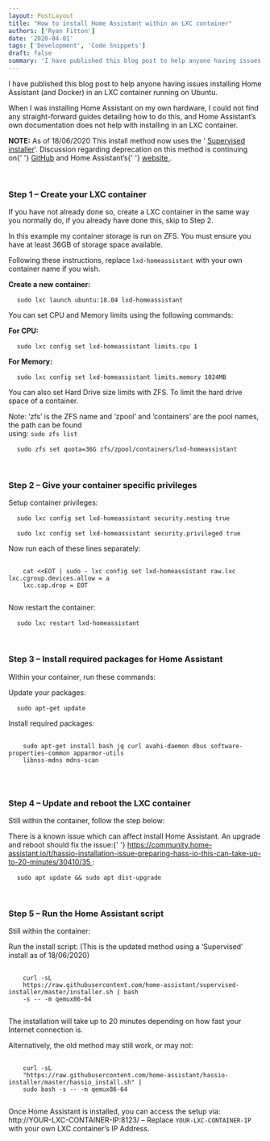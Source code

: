 ```yaml
---
layout: PostLayout
title: "How to install Home Assistant within an LXC container"
authors: ['Ryan Fitton']
date: '2020-04-01'
tags: ['Development', 'Code Snippets']
draft: false
summary: 'I have published this blog post to help anyone having issues installing Home Assistant (and Docker) in an LXC container running on Ubuntu. When I was installing Home Assistant on my own hardware, I could not find any straight-forward guides detailing how to do this, and Home Assistant&amp;#8217;s own documentation does not help with installing [&amp;hellip;]'
---
```


<p>
  I have published this blog post to help anyone having issues installing Home Assistant (and
  Docker) in an LXC container running on Ubuntu.
</p>
<p>
  When I was installing Home Assistant on my own hardware, I could not find any straight-forward
  guides detailing how to do this, and Home Assistant&#8217;s own documentation does not help with
  installing in an LXC container.
</p>
<p>
  <strong>NOTE:</strong> As of 18/06/2020 This install method now uses the &#8216;
  <a href="https://github.com/home-assistant/supervised-installer">Supervised installer</a>&#8216;.
  Discussion regarding deprecation on this method is continuing on{' '}
  <a href="https://github.com/home-assistant/supervised-installer">GitHub</a> and Home
  Assistant&#8217;s{' '}
  <a href="https://www.home-assistant.io/blog/2020/05/09/deprecating-home-assistant-supervised-on-generic-linux/">
    website
  </a>
  .
</p>
<p>&nbsp;</p>
<h3>Step 1 &#8211; Create your LXC container</h3>
<p>
  If you have not already done so, create a LXC container in the same way you normally do, if you
  already have done this, skip to Step 2.
</p>
<p>
  In this example my container storage is run on ZFS. You must ensure you have at least 36GB of
  storage space available.
</p>
<p>
  Following these instructions, replace <code class="language-bash">lxd-homeassistant</code> with
  your own container name if you wish.
</p>
<p>
  <strong>Create a new container:</strong>
</p>
<pre class="language-bash code-toolbar">
  <code class="language-bash">sudo lxc launch ubuntu:18.04 lxd-homeassistant</code>
</pre>
<p>You can set CPU and Memory limits using the following commands:</p>
<p>
  <strong>For CPU:</strong>
</p>
<pre class="language-bash code-toolbar">
  <code class="language-bash">sudo lxc config set lxd-homeassistant limits.cpu 1</code>
</pre>
<p>
  <strong>For Memory:</strong>
</p>
<pre class="language-bash code-toolbar">
  <code class="language-bash">sudo lxc config set lxd-homeassistant limits.memory 1024MB</code>
</pre>
<p>
  You can also set Hard Drive size limits with ZFS. To limit the hard drive space of a container.
</p>
<p>
  Note: &#8216;zfs&#8217; is the ZFS name and &#8216;zpool&#8217; and &#8216;containers&#8217; are
  the pool names, the path can be found
  <br />
  using: <code class="language-bash">sudo zfs list</code>
</p>
<pre class="language-bash code-toolbar">
  <code class="language-bash">sudo zfs set quota=36G zfs/zpool/containers/lxd-homeassistant</code>
</pre>
<p>&nbsp;</p>
<h3>Step 2 &#8211; Give your container specific privileges</h3>
<p>Setup container privileges:</p>
<pre class="language-bash code-toolbar">
  <code class="language-bash">sudo lxc config set lxd-homeassistant security.nesting true</code>
</pre>
<pre class="language-bash code-toolbar">
  <code class="language-bash">sudo lxc config set lxd-homeassistant security.privileged true</code>
</pre>
<p>Now run each of these lines separately:</p>
<pre class="language-bash code-toolbar">
  <code class="language-bash">
    cat &lt;&lt;EOT | sudo - lxc config set lxd-homeassistant raw.lxc lxc.cgroup.devices.allow = a
    lxc.cap.drop = EOT
  </code>
</pre>
<p>Now restart the container:</p>
<pre class="language-bash code-toolbar">
  <code class="language-bash">sudo lxc restart lxd-homeassistant</code>
</pre>
<p>&nbsp;</p>
<h3>Step 3 &#8211; Install required packages for Home Assistant</h3>
<p>Within your container, run these commands:</p>
<p>Update your packages:</p>
<pre class="language-bash code-toolbar">
  <code class="language-bash">sudo apt-get update</code>
</pre>
<p>Install required packages:</p>
<pre class="language-bash code-toolbar">
  <code class="language-bash">
    sudo apt-get install bash jq curl avahi-daemon dbus software-properties-common apparmor-utils
    libnss-mdns mdns-scan
  </code>
</pre>
<p>&nbsp;</p>
<h3>Step 4 &#8211; Update and reboot the LXC container</h3>
<p>Still within the container, follow the step below:</p>
<p>
  There is a known issue which can affect install Home Assistant. An upgrade and reboot should fix
  the issue:{' '}
  <a href="https://community.home-assistant.io/t/hassio-installation-issue-preparing-hass-io-this-can-take-up-to-20-minutes/30410/35">
    https://community.home-assistant.io/t/hassio-installation-issue-preparing-hass-io-this-can-take-up-to-20-minutes/30410/35
  </a>
  :
</p>
<pre class="language-bash code-toolbar">
  <code class="language-bash">sudo apt update &amp;&amp; sudo apt dist-upgrade</code>
</pre>
<p>&nbsp;</p>
<h3>Step 5 &#8211; Run the Home Assistant script</h3>
<p>Still within the container:</p>
<p>
  Run the install script: (This is the updated method using a &#8216;Supervised&#8217; install as of
  18/06/2020)
</p>
<pre class="language-bash code-toolbar">
  <code class="language-bash">
    curl -sL
    https://raw.githubusercontent.com/home-assistant/supervised-installer/master/installer.sh | bash
    -s -- -m qemux86-64
  </code>
</pre>
<p>
  The installation will take up to 20 minutes depending on how fast your Internet connection is.
</p>
<p>Alternatively, the old method may still work, or may not:</p>
<pre class="language-bash code-toolbar">
  <code class="language-bash">
    curl -sL
    "https://raw.githubusercontent.com/home-assistant/hassio-installer/master/hassio_install.sh" |
    sudo bash -s -- -m qemux86-64
  </code>
</pre>
<p>
  Once Home Assistant is installed, you can access the setup via: http://YOUR-LXC-CONTAINER-IP:8123/
  &#8211; Replace <code class="language-bash">YOUR-LXC-CONTAINER-IP</code> with your own LXC
  container&#8217;s IP Address.
</p>
